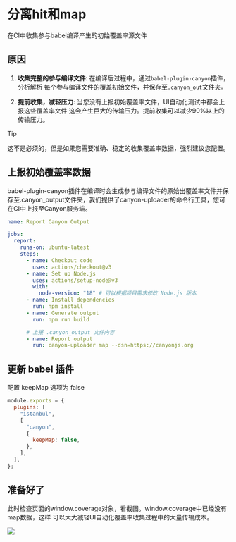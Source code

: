 
# 分离hit和map

在CI中收集参与babel编译产生的初始覆盖率源文件

## 原因

1. **收集完整的参与编译文件**: 在编译后过程中，通过`babel-plugin-canyon`插件，分析解析
   每个参与编译文件的覆盖初始文件，并保存至`.canyon_out`文件夹。

2. **提前收集，减轻压力**: 当您没有上报初始覆盖率文件，UI自动化测试中都会上报这些覆盖率文件
   这会产生巨大的传输压力。提前收集可以减少90%以上的传输压力。

> [!TIP]
>
> 这不是必须的，但是如果您需要准确、稳定的收集覆盖率数据，强烈建议您配置。

## 上报初始覆盖率数据

babel-plugin-canyon插件在编译时会生成参与编译文件的原始出覆盖率文件并保存至.canyon_output文件夹，我们提供了canyon-uploader的命令行工具，您可在CI中上报至Canyon服务端。

```yml filename=".github/workflows/report-canyon-output.yml" {19,20} copy
name: Report Canyon Output

jobs:
  report:
    runs-on: ubuntu-latest
    steps:
      - name: Checkout code
        uses: actions/checkout@v3
      - name: Set up Node.js
        uses: actions/setup-node@v3
        with:
          node-version: "18" # 可以根据项目需求修改 Node.js 版本
      - name: Install dependencies
        run: npm install
      - name: Generate output
        run: npm run build

      # 上报 .canyon_output 文件内容
      - name: Report output
        run: canyon-uploader map --dsn=https://canyonjs.org
```

## 更新 babel 插件

配置 keepMap 选项为 false

```js filename="babel.config.js" {7} copy
module.exports = {
  plugins: [
    "istanbul",
    [
      "canyon",
      {
        keepMap: false,
      },
    ],
  ],
};
```

## 准备好了

此时检查页面的window.coverage对象，看截图。window.coverage中已经没有map数据，这样
可以大大减轻UI自动化覆盖率收集过程中的大量传输成本。

![](/jietu1.png)
